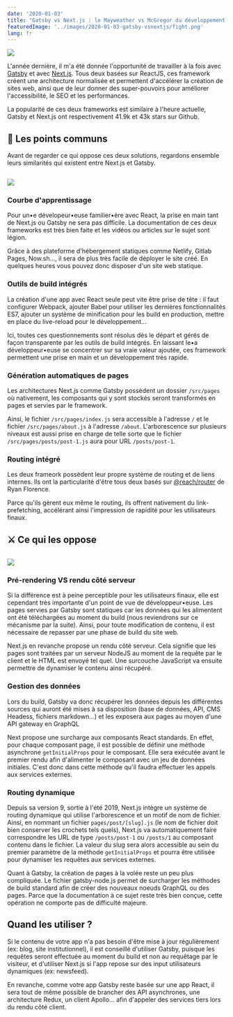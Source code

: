 ```yaml
---
date: '2020-01-03'
title: "Gatsby vs Next.js : le Mayweather vs McGregor du développement front-end"
featuredImage: '../images/2020-01-03-gatsby-vsnextjs/fight.png'
lang: fr
---
```


<Image align="right">

![](../images/2020-01-03-gatsby-vsnextjs/fight.png)

</Image>

L'année dernière, il m'a été donnée l'opportunité de travailler à la fois avec [Gatsby](https://www.gatsbyjs.org/) et avec [Next.js](https://nextjs.org/). Tous deux basées sur ReactJS, ces framework créent une architecture normalisée et permettent d'accélérer la création de sites web, ainsi que de leur donner des super-pouvoirs pour améliorer l'accessibilité, le SEO et les performances.

La popularité de ces deux frameworks est similaire à l'heure actuelle, Gatsby et Next.js ont respectivement 41.9k et 43k stars sur Github.

## 🤝 Les points communs

Avant de regarder ce qui oppose ces deux solutions, regardons ensemble leurs similarités qui existent entre Next.js et Gatsby.

<Image isSmall>

![](https://media.giphy.com/media/CHmwA02GQ6aTS/giphy.gif)

</Image>

### Courbe d'apprentissage

Pour un•e dévelopeur•euse familier•ère avec React, la prise en main tant de Next.js ou Gatsby ne sera pas difficile. La documentation de ces deux frameworks est très bien faite et les vidéos ou articles sur le sujet sont légion.

Grâce à des plateforme d'hébergement statiques comme Netlify, Gitlab Pages, Now.sh..., il sera de plus très facile de déployer le site créé. En quelques heures vous pouvez donc disposer d'un site web statique.

### Outils de build intégrés

La création d'une app avec React seule peut vite être prise de tête : il faut configurer Webpack, ajouter Babel pour utiliser les dernières fonctionnalités ES7, ajouter un système de minification pour les build en production, mettre en place du live-reload pour le développement...

Ici, toutes ces questionnements sont résolus dès le départ et gérés de façon transparente par les outils de build intégrés. En laissant le•a développeur•euse se concentrer sur sa vraie valeur ajoutée, ces framework permettent une prise en main et un développement très rapide.

### Génération automatiques de pages

Les architectures Next.js comme Gatsby possèdent un dossier `/src/pages` où nativement, les composants qui y sont stockés seront transformés en pages et servies par le framework.

Ainsi, le fichier `/src/pages/index.js` sera accessible à l'adresse `/` et le fichier `/src/pages/about.js` à l'adresse `/about`. L'arborescence sur plusieurs niveaux est aussi prise en charge de telle sorte que le fichier `/src/pages/posts/post-1.js` aura pour URL `/posts/post-1`.

### Routing intégré

Les deux frameork possèdent leur propre système de routing et de liens internes. Ils ont la particularité d'être tous deux basés sur [@reach/router](https://github.com/reach/router) de Ryan Florence.

Parce qu'ils gèrent eux même le routing, ils offrent nativement du link-prefetching, accélérant ainsi l'impression de rapidité pour les utilisateurs finaux.

## ⚔️ Ce qui les oppose

<Image isSmall>

![](https://media.giphy.com/media/Dea0leKapJzJC/giphy.gif)

</Image>

### Pré-rendering VS rendu côté serveur

Si la différence est à peine perceptible pour les utilisateurs finaux, elle est cependant très importante d'un point de vue de développeur•euse. Les pages servies par Gatsby sont statiques car les données qui les alimentent ont été téléchargées au moment du build (nous reviendrons sur ce mécanisme par la suite). Ainsi, pour toute modification de contenu, il est nécessaire de repasser par une phase de build du site web.

Next.js en revanche propose un rendu côté serveur. Cela signifie que les pages sont traitées par un serveur NodeJS au moment de la requête par le client et le HTML est envoyé tel quel. Une surcouche JavaScript va ensuite permettre de dynamiser le contenu ainsi récupéré.

### Gestion des données

Lors du build, Gatsby va donc récupérer les données depuis les différentes sources qui auront été mises à sa disposition (base de données, API, CMS Headess, fichiers markdown...) et les exposera aux pages au moyen d'une API gateway en GraphQL

Next propose une surcharge aux composants React standards. En effet, pour chaque composant page, il est possible de définir une méthode asynchrone `getInitialProps` pour le composant. Elle sera exécutée avant le premier rendu afin d'alimenter le composant avec un jeu de données initiales. C'est donc dans cette méthode qu'il faudra effectuer les appels aux services externes.

### Routing dynamique

Depuis sa version 9, sortie à l'été 2019, Next.js intègre un système de routing dynamique qui utilise l'arborescence et un motif de nom de fichier. Ainsi, en nommant un fichier `pages/post/[slug].js` (le nom de fichier doit bien conserver les crochets tels quels), Next.js va automatiquement faire correspondre les URL de type `/posts/post-1` ou `/posts/1` au composant contenu dans le fichier. La valeur du slug sera alors accessible au sein du premier paramètre de la méthode `getInitialProps` et pourra être utilisée pour dynamiser les requêtes aux services externes.

Quant à Gatsby, la création de pages à la volée reste un peu plus compliquée. Le fichier gatsby-node.js permet de surcharger les méthodes de build standard afin de créer des nouveaux noeuds GraphQL ou des pages. Parce que la documentation à ce sujet reste très bien conçue, cette opération ne comporte pas de difficulté majeure.

## Quand les utiliser ?

Si le contenu de votre app n'a pas besoin d'être mise à jour régulièrement (ex: blog, site institutionnel), il est conseillé d'utiliser Gatsby, puisque les requêtes seront effectuée au moment du build et non au requêtage par le visiteur, et d'utiliser Next.js si l'app repose sur des input utilisateurs dynamiques (ex: newsfeed).

En revanche, comme votre app Gatsby reste basée sur une app React, il sera tout de même possible de brancher des API asynchrones, une architecture Redux, un client Apollo... afin d'appeler des services tiers lors du rendu côté client.
